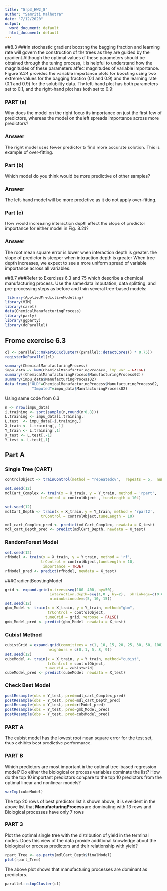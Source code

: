```yaml
---
title: "Grp3_HW2_8"
author: "Samriti Malhotra"
date: "7/12/2020"
output:
  word_document: default
  html_document: default
---
```


##8.3
###In stochastic gradient boosting the bagging fraction and learning rate will govern the construction of the trees as they are guided by the gradient.Although the optimal values of these parameters should be obtained through the tuning process, it is helpful to understand how the magnitudes of these parameters affect magnitudes of variable importance. Figure 8.24 provides the variable importance plots for boosting using two extreme values for the bagging fraction (0.1 and 0.9) and the learning rate (0.1 and 0.9) for the solubility data. The left-hand plot has both parameters set to 0.1, and the right-hand plot has both set to 0.9: 

### PART (a) 
Why does the model on the right focus its importance on just the first few of predictors, whereas the model on the left spreads importance across more predictors?

### Answer
The right model uses fewer predictor to find more accurate solution. This is example of over-fitting.

### Part (b) 
Which model do you think would be more predictive of other samples?

### Answer
The left-hand model will be more predictive as it do not apply over-fitting.


### Part (c) 
How would increasing interaction depth affect the slope of predictor importance for either model in Fig. 8.24?

### Answer
The root mean square error is lower when interaction depth is greater.
the slope of predictor is steeper when interaction depth is greater
When tree depth increases, we expect to see a more uniform spread of variable importance across all variables.


##8.7
###Refer to Exercises 6.3 and 7.5 which describe a chemical manufacturing process. Use the same data imputation, data splitting, and pre-processing steps as before and train several tree-based models:

```r
 library(AppliedPredictiveModeling)
library(VIM)
library(caret)
data(ChemicalManufacturingProcess)
library(party)
library(ggparty)
library(doParallel)
```
## Frome exercise 6.3
```r
cl <- parallel::makePSOCKcluster((parallel::detectCores() * 0.75))
registerDoParallel(cl)

summary(ChemicalManufacturingProcess)
impu_data <- kNN(ChemicalManufacturingProcess, imp_var = FALSE)
summary((ChemicalManufacturingProcess$ManufacturingProcess02))
summary(impu_data$ManufacturingProcess02)
data.frame("OLD"=ChemicalManufacturingProcess$ManufacturingProcess02, 
            "Imputed"=impu_data$ManufacturingProcess02)
```

Using same code from 6.3


```r
n <- nrow(impu_data)
i.training <- sort(sample(n,round(n*0.8)))
L.training <- impu_data[i.training,]
L.test  <- impu_data[-i.training,]
X_train <- L.training[,-1]
Y_train <- L.training[,1]
X_test <- L.test[,-1]
Y_test <- L.test[,1]
```

## Part A
### Single Tree (CART)
```r
controlObject <- trainControl(method = "repeatedcv",  repeats = 5,  number = 10)

set.seed(12)
mdlCart_Complex <- train(x = X_train, y = Y_train, method = 'rpart',
                trControl = controlObject , tuneLength = 10L)

set.seed(12)
mdlCart_Depth <- train(x = X_train, y = Y_train, method = 'rpart2',
                trControl = controlObject,tuneLength = 10)

mdl_cart_Complex_pred <- predict(mdlCart_Complex, newdata = X_test)
mdl_cart_Depth_pred <- predict(mdlCart_Depth, newdata = X_test)

```

### RandomForest Model
```r

set.seed(12)
rfModel <- train(x = X_train, y = Y_train, method = 'rf',
                trControl = controlObject,tuneLength = 10,
                 importance = TRUE)
rfModel_pred <- predict(rfModel, newdata = X_test)
```

###GradientBoostingModel 
```r

grid <- expand.grid(n.trees=seq(100, 400, by=50),
                    interaction.depth=seq(1,8 , by=2),  shrinkage=c(0.01, 0.1), 
                    n.minobsinnode=c(5, 10, 15))
set.seed(12)
gbm_Model <- train(x = X_train, y = Y_train, method="gbm",
                   trControl = controlObject,
                  tuneGrid = grid, verbose = FALSE)
gmb_Model_pred <- predict(gbm_Model, newdata = X_test)

```

### Cubist Method
```r
cubistGrid = expand.grid(committees = c(1, 10, 15, 20, 25, 30, 50, 100),
                   neighbors = c(0, 1, 5, 8, 9))
set.seed(12)
cubeModel <- train(x = X_train, y = Y_train, method="cubist",
                   trControl = controlObject,
                  tuneGrid = cubistGrid)
cubeModel_pred <- predict(cubeModel, newdata = X_test)
```

### Check Best Model
```r
postResample(obs = Y_test, pred=mdl_cart_Complex_pred)
postResample(obs = Y_test, pred=mdl_cart_Depth_pred)
postResample(obs = Y_test, pred=rfModel_pred)
postResample(obs = Y_test, pred=gmb_Model_pred)
postResample(obs = Y_test, pred=cubeModel_pred)
```
### PART A
The cubist model has the lowest root mean square
error for the test set, thus exhibits best predictive performance. 


### PART B
Which predictors are most important in the optimal tree-based regression
model? Do either the biological or process variables dominate the list?
How do the top 10 important predictors compare to the top 10 predictors
from the optimal linear and nonlinear models?
```r
varImp(cubeModel)

```
The top 20 rows of best predictor list is shown above, it is eveident in the above list that 
**ManufacturingProcess** are dominating with 13 rows and Biological processes have only 7 rows.



### PART 3
Plot the optimal single tree with the distribution of yield in the terminal
nodes. Does this view of the data provide additional knowledge about the
biological or process predictors and their relationship with yield?
```r
rpart_Tree <- as.party(mdlCart_Depth$finalModel)
plot(rpart_Tree)

```
The above plot shows that manufacturing processes are dominant as predictors.

```r
parallel::stopCluster(cl)
```

